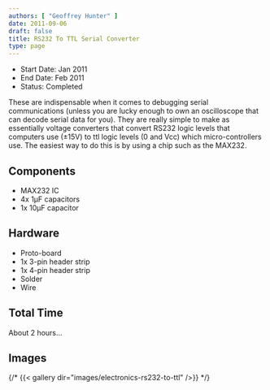 ```yaml
---
authors: [ "Geoffrey Hunter" ]
date: 2011-09-06
draft: false
title: RS232 To TTL Serial Converter
type: page
---
```


* Start Date: Jan 2011
* End Date: Feb 2011
* Status: Completed

These are indispensable when it comes to debugging serial communications (unless you are lucky enough to own an oscilloscope that can decode serial data for you). They are really simple to make as essentially voltage converters that convert RS232 logic levels that computers use (±15V) to ttl logic levels (0 and Vcc) which micro-controllers use. The easiest way to do this is by using a chip such as the MAX232.

## Components

* MAX232 IC
* 4x 1µF capacitors
* 1x 10µF capacitor

## Hardware

* Proto-board
* 1x 3-pin header strip
* 1x 4-pin header strip
* Solder
* Wire

## Total Time

About 2 hours...

## Images

{/* {{< gallery dir="images/electronics-rs232-to-ttl" />}} */}